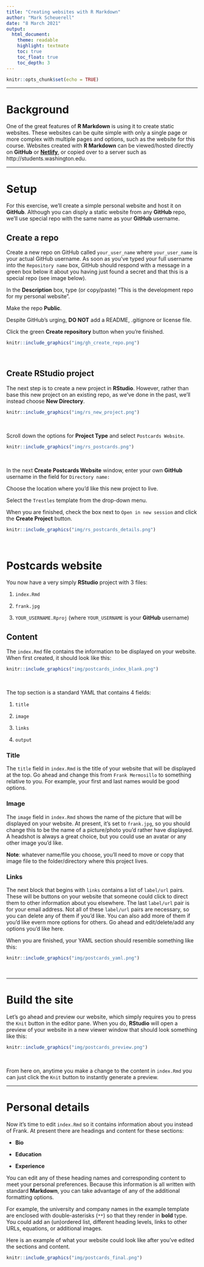```yaml
---
title: "Creating websites with R Markdown"
author: "Mark Scheuerell"
date: "8 March 2021"
output:
  html_document:
    theme: readable
    highlight: textmate
    toc: true
    toc_float: true
    toc_depth: 3
---
```


```r
knitr::opts_chunk$set(echo = TRUE)
```

***

# Background

One of the great features of **R Markdown** is using it to create static websites. These websites can be quite simple with only a single page or more complex with multiple pages and options, such as the website for this course. Websites created with **R Markdown** can be viewed/hosted directly on **GitHub** or [**Netlify**](https://www.netlify.com/), or copied over to a server such as http://students.washington.edu.

***

# Setup

For this exercise, we'll create a simple personal website and host it on **GitHub**. Although you can disply a static website from any **GitHub** repo, we'll use special repo with the same name as your **GitHub** username.

## Create a repo

Create a new repo on GitHub called `your_user_name` where `your_user_name` is your actual GitHub username. As soon as you've typed your full username into the `Repository name` box, GitHub should respond with a message in a green box below it about you having just found a secret and that this is a special repo (see image below).

In the **Description** box, type (or copy/paste) "This is the development repo for my personal website".

Make the repo **Public**.

Despite GitHub's urging, **DO NOT** add a README, .gitignore or license file.

Click the green **Create repository** button when you're finished.

```r
knitr::include_graphics("img/gh_create_repo.png")
```

<br>

## Create RStudio project

The next step is to create a new project in **RStudio**. However, rather than base this new project on an existing repo, as we've done in the past, we'll instead choose **New Directory**.

```r
knitr::include_graphics("img/rs_new_project.png")
```

<br>

Scroll down the options for **Project Type** and select `Postcards Website`.

```r
knitr::include_graphics("img/rs_postcards.png")
```

<br>

In the next **Create Postcards Website** window, enter your own **GitHub** username in the field for `Directory name:`

Choose the location where you'd like this new project to live.

Select the `Trestles` template from the drop-down menu.

When you are finished, check the box next to `Open in new session` and click the **Create Project** button.

```r
knitr::include_graphics("img/rs_postcards_details.png")
```

<br>

# Postcards website

You now have a very simply **RStudio** project with 3 files:

1) `index.Rmd`

2) `frank.jpg`

3) `YOUR_USERNAME.Rproj` (where `YOUR_USERNAME` is your **GitHub** username)

## Content

The `index.Rmd` file contains the information to be displayed on your website. When first created, it should look like this:

```r
knitr::include_graphics("img/postcards_index_blank.png")
```

<br>

The top section is a standard YAML that contains 4 fields:

1) `title`

2) `image`

3) `links`

4) `output`

### Title

The `title` field in `index.Rmd` is the title of your website that will be displayed at the top. Go ahead and change this from `Frank Mermosillo` to something relative to you. For example, your first and last names would be good options.

### Image

The `image` field in `index.Rmd` shows the name of the picture that will be displayed on your website. At present, it's set to `frank.jpg`, so you should change this to be the name of a picture/photo you'd rather have displayed. A headshot is always a great choice, but you could use an avatar or any other image you'd like.

**Note**: whatever name/file you choose, you'll need to move or copy that image file to the folder/directory where this project lives.

### Links

The next block that begins with `links` contains a list of `label/url` pairs. These will be buttons on your website that someone could click to direct them to other information about you elsewhere. The last `label/url` pair is for your email address. Not all of these `label/url` pairs are necessary, so you can delete any of them if you'd like. You can also add more of them if you'd like evern more options for others. Go ahead and edit/delete/add any options you'd like here.

When you are finished, your YAML section should resemble something like this:

```r
knitr::include_graphics("img/postcards_yaml.png")
```

<br>

*** 

# Build the site

Let's go ahead and preview our website, which simply requires you to press the `Knit` button in the editor pane. When you do, **RStudio** will open a preview of your website in a new viewer window that should look something like this:

```r
knitr::include_graphics("img/postcards_preview.png")
```

<br>

From here on, anytime you make a change to the content in `index.Rmd` you can just click the `Knit` button to instantly generate a preview.

***

# Personal details

Now it's time to edit `index.Rmd` so it contains information about you instead of Frank. At present there are headings and content for these sections:

* **Bio**

* **Education**

* **Experience**

You can edit any of these heading names and corresponding content to meet your personal preferences. Because this information is all written with standard **Markdown**, you can take advantage of any of the additional formatting options.

For example, the university and company names in the example template are enclosed with double-asterisks (`**`) so that they render in **bold** type. You could add an (un)ordered list, different heading levels, links to other URLs, equations, or additional images.

Here is an example of what your website could look like after you've edited the sections and content.

```r
knitr::include_graphics("img/postcards_final.png")
```

<br>










